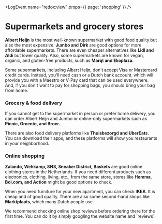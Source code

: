 
<LogEvent name="redox:view" props={{ page: 'shopping' }} />

# Supermarkets and grocery stores

**Albert Heijn** is the most well-known supermarket with good food quality but also the most expensive. **Jumbo and Dirk** are good options for more affordable supermarkets. There are even cheaper alternatives like **Lidl and Aldi** but lower quality. Also, some supermarkets are known for vegan, organic, and gluten-free products, such as **Marqt and Ekoplaza.**

<Callout>
  Some supermarkets, including Albert Heijn, don't accept Visa or Mastercard credit cards. Instead, you'll need cash or a Dutch bank account, which will provide you with a Maestro or V-Pay card that can be used everywhere. And, if you don't want to pay for shopping bags, you should bring your bag from home.
</Callout>

<Youtube id="huef5TCBMIw" />

### Grocery & food delivery 
If you cannot get to the supermarket in person or prefer home delivery, you can order Albert Heijn and Jumbo or online-only supermarkets such as **Picnic, Groente, and Broer.** 

There are also food delivery platforms like **Thuisbezorgd and UberEats.** You can download their apps, and these platforms will show you restaurants in your neighborhood. 

### Online shopping 
**Zalando, Wehkamp, SNS, Sneaker District, Baskets** are good online clothing stores in the Netherlands. If you need different products such as electronics, clothing, living, etc., from the same store, stores like **Hemma, Bol.com, and Action** might be good options to check.  

When you need furniture for your new apartment, you can check **IKEA**. It is cheap and of good quality. There are also some second-hand shops like **Marktplaats**, which many Dutch people use. 

<Callout warning>
  We recommend checking online shop reviews before ordering there for the first time. You can do it by simply googling the website name and `reviews`.
</Callout> 
